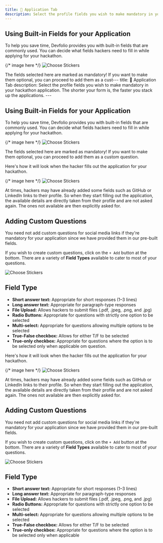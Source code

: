 ```yaml
---
title: 📄 Application Tab
description: Select the profile fields you wish to make mandatory in your hackathon application. The shorter your form is, the faster you stack up the applications.
---
```


## Using Built-in Fields for your Application

To help you save time, Devfolio provides you with built-in fields that are commonly used. You can decide what fields hackers need to fill in while applying for your hackathon.

{/* image here */}
   <img src="/assets/image-8.1.png" alt="Choose Stickers" />


<Callout title="Mandatory Fields" type="error">
  The fields selected here are marked as mandatory! If you want to make them optional, you can proceed to add them as a cust---
title: 📄 Application Tab
description: Select the profile fields you wish to make mandatory in your hackathon application. The shorter your form is, the faster you stack up the applications.
---

## Using Built-in Fields for your Application

To help you save time, Devfolio provides you with built-in fields that are commonly used. You can decide what fields hackers need to fill in while applying for your hackathon.

{/* image here */}
   <img src="/assets/image-8.1.png" alt="Choose Stickers" />


<Callout title="Mandatory Fields" type="error">
  The fields selected here are marked as mandatory! If you want to make them optional, you can proceed to add them as a custom question.
</Callout>

Here's how it will look when the hacker fills out the application for your hackathon.

{/* image here */}
   <img src="/assets/image-8.2.png" alt="Choose Stickers" />



<Callout title="Auto-filled Fields" type="info">
  At times, hackers may have already added some fields such as GitHub or LinkedIn links to their profile. So when they start filling out the application, the available details are directly taken from their profile and are not asked again. The ones not available are then explicitly asked for.
</Callout>

## Adding Custom Questions

<Callout title="Pro Tip" type="info">
  You need not add custom questions for social media links if they're mandatory for your application since we have provided them in our pre-built fields.
</Callout>

If you wish to create custom questions, click on the `+ Add` button at the bottom. There are a variety of **Field Types** available to cater to most of your questions.

   <img src="/assets/image-8.3.png" alt="Choose Stickers" />

## **Field Type**

- **Short answer text:** Appropriate for short responses (1–3 lines)
- **Long answer text:** Appropriate for paragraph-type responses
- **File Upload:** Allows hackers to submit files (.pdf, .jpeg, .png, and .jpg)
- **Radio Buttons:** Appropriate for questions with strictly one option to be selected
- **Multi-select:** Appropriate for questions allowing multiple options to be selected
- **True-False checkbox:** Allows for either T/F to be selected
- **True-only checkbox:** Appropriate for questions where the option is to be selected only when applicable
om question.
</Callout>

Here's how it will look when the hacker fills out the application for your hackathon.

{/* image here */}
   <img src="/assets/image-8.2.png" alt="Choose Stickers" />



<Callout title="Auto-filled Fields" type="info">
  At times, hackers may have already added some fields such as GitHub or LinkedIn links to their profile. So when they start filling out the application, the available details are directly taken from their profile and are not asked again. The ones not available are then explicitly asked for.
</Callout>

## Adding Custom Questions

<Callout title="Pro Tip" type="info">
  You need not add custom questions for social media links if they're mandatory for your application since we have provided them in our pre-built fields.
</Callout>

If you wish to create custom questions, click on the `+ Add` button at the bottom. There are a variety of **Field Types** available to cater to most of your questions.

   <img src="/assets/image-8.3.png" alt="Choose Stickers" />

## **Field Type**

- **Short answer text:** Appropriate for short responses (1–3 lines)
- **Long answer text:** Appropriate for paragraph-type responses
- **File Upload:** Allows hackers to submit files (.pdf, .jpeg, .png, and .jpg)
- **Radio Buttons:** Appropriate for questions with strictly one option to be selected
- **Multi-select:** Appropriate for questions allowing multiple options to be selected
- **True-False checkbox:** Allows for either T/F to be selected
- **True-only checkbox:** Appropriate for questions where the option is to be selected only when applicable
